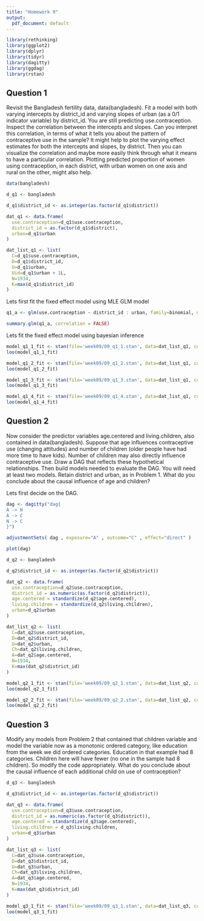```yaml
---
title: "Homework 9"
output:
  pdf_document: default
---
```


```r
library(rethinking)
library(ggplot2)
library(dplyr)
library(tidyr)
library(dagitty)
library(ggdag)
library(rstan)

```

## Question 1

Revisit the Bangladesh fertility data, data(bangladesh). Fit a model with both
varying intercepts by district_id and varying slopes of urban (as a 0/1 indicator
variable) by district_id. You are still predicting use.contraception. Inspect
the correlation between the intercepts and slopes. Can you interpret this correlation,
in terms of what it tells you about the pattern of contraceptive use in the sample? It
might help to plot the varying effect estimates for both the intercepts and slopes,
by district. Then you can visualize the correlation and maybe more easily think
through what it means to have a particular correlation. Plotting predicted proportion of women using contraception, in each district, with urban women on one axis
and rural on the other, might also help.

```r

data(bangladesh)

d_q1 <- bangladesh

d_q1$district_id <- as.integer(as.factor(d_q1$district))

dat_q1 <- data.frame(
  use.contraception=d_q1$use.contraception,
  district_id = as.factor(d_q1$district),
  urban=d_q1$urban
)

dat_list_q1 <- list(
  C=d_q1$use.contraception,
  D=d_q1$district_id,
  U=d_q1$urban,
  Uid=d_q1$urban + 1L,
  N=1934,
  K=max(d_q1$district_id)
)

```


Lets first fit the fixed effect model using MLE GLM model

```r


q1_a <- glm(use.contraception ~ district_id : urban, family=binomial, data=dat_q1)

summary.glm(q1_a, correlation = FALSE)

```

Lets fit the fixed effect model using bayesian inference

```r

model_q1_1_fit <- stan(file='week09/09_q1_1.stan', data=dat_list_q1, cores=4)
loo(model_q1_1_fit)
```


```r
model_q1_2_fit <- stan(file='week09/09_q1_2.stan', data=dat_list_q1, cores=4)
loo(model_q1_2_fit)
```

```r
model_q1_3_fit <- stan(file='week09/09_q1_3.stan', data=dat_list_q1, cores=4)
loo(model_q1_3_fit)
```

```r
model_q1_4_fit <- stan(file='week09/09_q1_4.stan', data=dat_list_q1, cores=4)
loo(model_q1_4_fit)
```

## Question 2

Now consider the predictor variables age.centered and living.children,
also contained in data(bangladesh). Suppose that age influences contraceptive
use (changing attitudes) and number of children (older people have had more time
to have kids). Number of children may also directly influence contraceptive use.
Draw a DAG that reflects these hypothetical relationships. Then build models needed
to evaluate the DAG. You will need at least two models. Retain district and urban, as in Problem 1. What do you conclude about the causal influence of age and
children?

Lets first decide on the DAG.


```r
dag <- dagitty("dag{
A -> N
A -> C
N -> C
}")

adjustmentSets( dag , exposure="A" , outcome="C" , effect="direct" )

```
```r
plot(dag)
```


```r
d_q2 <- bangladesh

d_q2$district_id <- as.integer(as.factor(d_q2$district))

dat_q2 <- data.frame(
  use.contraception=d_q2$use.contraception,
  district_id = as.numeric(as.factor(d_q2$district)),
  age.centered = standardize(d_q2$age.centered),
  living.children = standardize(d_q2$living.children),
  urban=d_q2$urban
)

dat_list_q2 <- list(
  C=dat_q2$use.contraception,
  D=dat_q2$district_id,
  U=dat_q2$urban,
  Ch=dat_q2$living.children,
  A=dat_q2$age.centered,
  N=1934,
  K=max(dat_q2$district_id)
)

```

```r
model_q2_1_fit <- stan(file='week09/09_q2_1.stan', data=dat_list_q2, cores=4)
loo(model_q2_1_fit)
```
```r
model_q2_2_fit <- stan(file='week09/09_q2_2.stan', data=dat_list_q2, cores=4)
loo(model_q2_2_fit)
```

## Question 3

Modify any models from Problem 2 that contained that children variable and
model the variable now as a monotonic ordered category, like education from the
week we did ordered categories. Education in that example had 8 categories. Children here will have fewer (no one in the sample had 8 children). So modify the code
appropriately. What do you conclude about the causal influence of each additional
child on use of contraception?


```r
d_q3 <- bangladesh

d_q3$district_id <- as.integer(as.factor(d_q3$district))

dat_q3 <- data.frame(
  use.contraception=d_q3$use.contraception,
  district_id = as.numeric(as.factor(d_q3$district)),
  age.centered = standardize(d_q3$age.centered),
  living.children = d_q3$living.children,
  urban=d_q3$urban
)

dat_list_q3 <- list(
  C=dat_q3$use.contraception,
  D=dat_q3$district_id,
  U=dat_q3$urban,
  Ch=dat_q3$living.children,
  A=dat_q3$age.centered,
  N=1934,
  K=max(dat_q3$district_id)
)

```


```r
model_q3_1_fit <- stan(file='week09/09_q3_1.stan', data=dat_list_q3, cores=4)
loo(model_q3_1_fit)
```

